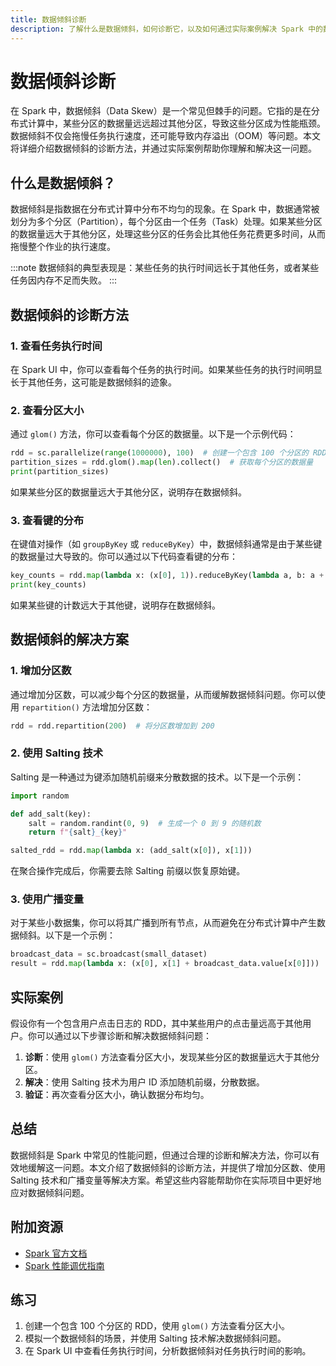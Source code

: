 ```yaml
---
title: 数据倾斜诊断
description: 了解什么是数据倾斜，如何诊断它，以及如何通过实际案例解决 Spark 中的数据倾斜问题。
---
```


# 数据倾斜诊断

在 Spark 中，数据倾斜（Data Skew）是一个常见但棘手的问题。它指的是在分布式计算中，某些分区的数据量远远超过其他分区，导致这些分区成为性能瓶颈。数据倾斜不仅会拖慢任务执行速度，还可能导致内存溢出（OOM）等问题。本文将详细介绍数据倾斜的诊断方法，并通过实际案例帮助你理解和解决这一问题。

## 什么是数据倾斜？

数据倾斜是指数据在分布式计算中分布不均匀的现象。在 Spark 中，数据通常被划分为多个分区（Partition），每个分区由一个任务（Task）处理。如果某些分区的数据量远大于其他分区，处理这些分区的任务会比其他任务花费更多时间，从而拖慢整个作业的执行速度。

:::note
数据倾斜的典型表现是：某些任务的执行时间远长于其他任务，或者某些任务因内存不足而失败。
:::

## 数据倾斜的诊断方法

### 1. 查看任务执行时间

在 Spark UI 中，你可以查看每个任务的执行时间。如果某些任务的执行时间明显长于其他任务，这可能是数据倾斜的迹象。

### 2. 查看分区大小

通过 `glom()` 方法，你可以查看每个分区的数据量。以下是一个示例代码：

```python
rdd = sc.parallelize(range(1000000), 100)  # 创建一个包含 100 个分区的 RDD
partition_sizes = rdd.glom().map(len).collect()  # 获取每个分区的数据量
print(partition_sizes)
```

如果某些分区的数据量远大于其他分区，说明存在数据倾斜。

### 3. 查看键的分布

在键值对操作（如 `groupByKey` 或 `reduceByKey`）中，数据倾斜通常是由于某些键的数据量过大导致的。你可以通过以下代码查看键的分布：

```python
key_counts = rdd.map(lambda x: (x[0], 1)).reduceByKey(lambda a, b: a + b).collect()
print(key_counts)
```

如果某些键的计数远大于其他键，说明存在数据倾斜。

## 数据倾斜的解决方案

### 1. 增加分区数

通过增加分区数，可以减少每个分区的数据量，从而缓解数据倾斜问题。你可以使用 `repartition()` 方法增加分区数：

```python
rdd = rdd.repartition(200)  # 将分区数增加到 200
```

### 2. 使用 Salting 技术

Salting 是一种通过为键添加随机前缀来分散数据的技术。以下是一个示例：

```python
import random

def add_salt(key):
    salt = random.randint(0, 9)  # 生成一个 0 到 9 的随机数
    return f"{salt}_{key}"

salted_rdd = rdd.map(lambda x: (add_salt(x[0]), x[1]))
```

在聚合操作完成后，你需要去除 Salting 前缀以恢复原始键。

### 3. 使用广播变量

对于某些小数据集，你可以将其广播到所有节点，从而避免在分布式计算中产生数据倾斜。以下是一个示例：

```python
broadcast_data = sc.broadcast(small_dataset)
result = rdd.map(lambda x: (x[0], x[1] + broadcast_data.value[x[0]]))
```

## 实际案例

假设你有一个包含用户点击日志的 RDD，其中某些用户的点击量远高于其他用户。你可以通过以下步骤诊断和解决数据倾斜问题：

1. **诊断**：使用 `glom()` 方法查看分区大小，发现某些分区的数据量远大于其他分区。
2. **解决**：使用 Salting 技术为用户 ID 添加随机前缀，分散数据。
3. **验证**：再次查看分区大小，确认数据分布均匀。

## 总结

数据倾斜是 Spark 中常见的性能问题，但通过合理的诊断和解决方法，你可以有效地缓解这一问题。本文介绍了数据倾斜的诊断方法，并提供了增加分区数、使用 Salting 技术和广播变量等解决方案。希望这些内容能帮助你在实际项目中更好地应对数据倾斜问题。

## 附加资源

- [Spark 官方文档](https://spark.apache.org/docs/latest/)
- [Spark 性能调优指南](https://spark.apache.org/docs/latest/tuning.html)

## 练习

1. 创建一个包含 100 个分区的 RDD，使用 `glom()` 方法查看分区大小。
2. 模拟一个数据倾斜的场景，并使用 Salting 技术解决数据倾斜问题。
3. 在 Spark UI 中查看任务执行时间，分析数据倾斜对任务执行时间的影响。
